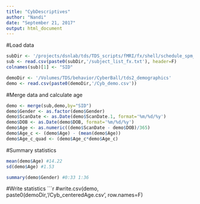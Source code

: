 ```yaml
---
title: "CybDescriptives"
author: "Nandi"
date: "September 21, 2017"
output: html_document
---
```


#Load data
```r
subDir <- '/projects/dsnlab/tds/TDS_scripts/fMRI/fx/shell/schedule_spm_jobs/cyb/tds2'
sub <- read.csv(paste0(subDir,'/subject_list_fx.txt'), header=F)
colnames(sub)[1] <- "SID"

demoDir <- '/Volumes/TDS/behavior/CyberBall/tds2_demographics'
demo <- read.csv(paste0(demoDir,'/Cyb_demo.csv'))
```

#Merge data and calculate age
```r
demo <- merge(sub,demo,by="SID")
demo$Gender <- as.factor(demo$Gender)
demo$ScanDate <- as.Date(demo$ScanDate.1, format='%m/%d/%y')
demo$DOB <- as.Date(demo$DOB, format='%m/%d/%y')
demo$Age <- as.numeric((demo$ScanDate - demo$DOB)/365)
demo$Age_c <- (demo$Age) - (mean(demo$Age))
demo$Age_c_quad <- (demo$Age_c*demo$Age_c)
```

#Summary statistics
```r
mean(demo$Age) #14.22 
sd(demo$Age) #1.53

summary(demo$Gender) #0:33 1:36
```

#Write statistics
```r
#write.csv(demo, paste0(demoDir,'/Cyb_centeredAge.csv', row.names=F)